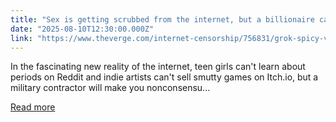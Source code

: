 ```yaml
---
title: "Sex is getting scrubbed from the internet, but a billionaire can sell you AI nudes"
date: "2025-08-10T12:30:00.000Z"
link: "https://www.theverge.com/internet-censorship/756831/grok-spicy-videos-nonconsensual-deepfakes-online-safety"
---
```


In the fascinating new reality of the internet, teen girls can't learn about periods on Reddit and indie artists can't sell smutty games on Itch.io, but a military contractor will make you nonconsensu...

[Read more](https://www.theverge.com/internet-censorship/756831/grok-spicy-videos-nonconsensual-deepfakes-online-safety)

